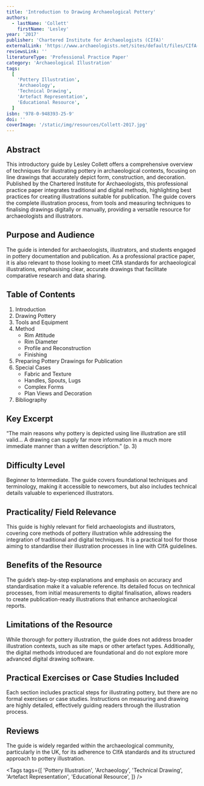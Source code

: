 ```yaml
---
title: 'Introduction to Drawing Archaeological Pottery'
authors:
  - lastName: 'Collett'
    firstName: 'Lesley'
year: '2017'
publisher: 'Chartered Institute for Archaeologists (CIfA)'
externalLink: 'https://www.archaeologists.net/sites/default/files/CIfA-A5%20pottery%20paper_final_web.pdf'
reviewsLink: ''
literatureType: 'Professional Practice Paper'
category: 'Archaeological Illustration'
tags:
  [
    'Pottery Illustration',
    'Archaeology',
    'Technical Drawing',
    'Artefact Representation',
    'Educational Resource',
  ]
isbn: '978-0-948393-25-9'
doi: ''
coverImage: '/static/img/resources/Collett-2017.jpg'
---
```


## Abstract

This introductory guide by Lesley Collett offers a comprehensive overview of techniques for illustrating pottery in archaeological contexts, focusing on line drawings that accurately depict form, construction, and decoration. Published by the Chartered Institute for Archaeologists, this professional practice paper integrates traditional and digital methods, highlighting best practices for creating illustrations suitable for publication. The guide covers the complete illustration process, from tools and measuring techniques to finalising drawings digitally or manually, providing a versatile resource for archaeologists and illustrators.

## Purpose and Audience

The guide is intended for archaeologists, illustrators, and students engaged in pottery documentation and publication. As a professional practice paper, it is also relevant to those looking to meet CIfA standards for archaeological illustrations, emphasising clear, accurate drawings that facilitate comparative research and data sharing.

## Table of Contents

1. Introduction
2. Drawing Pottery
3. Tools and Equipment
4. Method
   - Rim Attitude
   - Rim Diameter
   - Profile and Reconstruction
   - Finishing
5. Preparing Pottery Drawings for Publication
6. Special Cases
   - Fabric and Texture
   - Handles, Spouts, Lugs
   - Complex Forms
   - Plan Views and Decoration
7. Bibliography

## Key Excerpt

“The main reasons why pottery is depicted using line illustration are still valid... A drawing can supply far more information in a much more immediate manner than a written description.” (p. 3)

## Difficulty Level

Beginner to Intermediate. The guide covers foundational techniques and terminology, making it accessible to newcomers, but also includes technical details valuable to experienced illustrators.

## Practicality/ Field Relevance

This guide is highly relevant for field archaeologists and illustrators, covering core methods of pottery illustration while addressing the integration of traditional and digital techniques. It is a practical tool for those aiming to standardise their illustration processes in line with CIfA guidelines.

## Benefits of the Resource

The guide’s step-by-step explanations and emphasis on accuracy and standardisation make it a valuable reference. Its detailed focus on technical processes, from initial measurements to digital finalisation, allows readers to create publication-ready illustrations that enhance archaeological reports.

## Limitations of the Resource

While thorough for pottery illustration, the guide does not address broader illustration contexts, such as site maps or other artefact types. Additionally, the digital methods introduced are foundational and do not explore more advanced digital drawing software.

## Practical Exercises or Case Studies Included

Each section includes practical steps for illustrating pottery, but there are no formal exercises or case studies. Instructions on measuring and drawing are highly detailed, effectively guiding readers through the illustration process.

## Reviews

The guide is widely regarded within the archaeological community, particularly in the UK, for its adherence to CIfA standards and its structured approach to pottery illustration.

<Tags
  tags={[
    'Pottery Illustration',
    'Archaeology',
    'Technical Drawing',
    'Artefact Representation',
    'Educational Resource',
  ]}
/>
